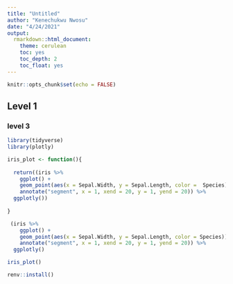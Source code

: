 ```yaml
---
title: "Untitled"
author: "Kenechukwu Nwosu"
date: "4/24/2021"
output:
  rmarkdown::html_document:
    theme: cerulean
    toc: yes
    toc_depth: 2
    toc_float: yes
---
```


```r
knitr::opts_chunk$set(echo = FALSE)
```

## Level 1

### level 3
```r
library(tidyverse)
library(plotly)

iris_plot <- function(){
  
  return((iris %>% 
    ggplot() + 
    geom_point(aes(x = Sepal.Width, y = Sepal.Length, color =  Species)) + 
    annotate("segment", x = 1, xend = 20, y = 1, yend = 20)) %>% 
  ggplotly())
  
}

 (iris %>% 
    ggplot() + 
    geom_point(aes(x = Sepal.Width, y = Sepal.Length, color = Species)) + 
    annotate("segment", x = 1, xend = 20, y = 1, yend = 20)) %>% 
  ggplotly()

iris_plot()

renv::install()
    
```

